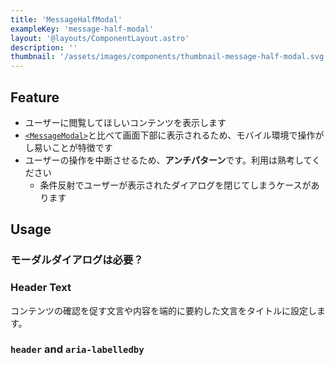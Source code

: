 ```yaml
---
title: 'MessageHalfModal'
exampleKey: 'message-half-modal'
layout: '@layouts/ComponentLayout.astro'
description: ''
thumbnail: '/assets/images/components/thumbnail-message-half-modal.svg'
---
```


## Feature

- ユーザーに閲覧してほしいコンテンツを表示します
- [`<MessageModal>`](/components/message-modal)と比べて画面下部に表示されるため、モバイル環境で操作がし易いことが特徴です
- ユーザーの操作を中断させるため、**アンチパターン**です。利用は熟考してください
  - 条件反射でユーザーが表示されたダイアログを閉じてしまうケースがあります

## Usage

### モーダルダイアログは必要？

<ModalDialogNecessary />

### Header Text

<HeaderText />

コンテンツの確認を促す文言や内容を端的に要約した文言をタイトルに設定します。

### `header` and `aria-labelledby`

<HeaderProps />
